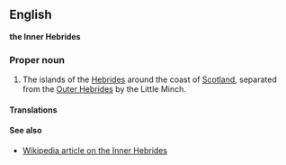 ==English==
'''the Inner Hebrides'''

===Proper noun===

#The islands of the [[Hebrides]] around the coast of [[Scotland]], separated from the [[Outer Hebrides]] by the Little Minch.

====Translations====

====See also====

*[[en:Inner_Hebrides|Wikipedia article on the Inner Hebrides]]